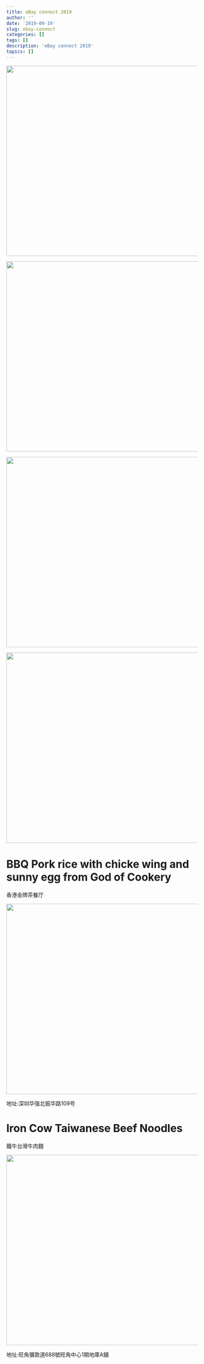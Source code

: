 ```yaml
---
title: eBay connect 2019
author: ''
date: '2019-09-19'
slug: ebay-connect
categories: []
tags: []
description: 'eBay connect 2019'
topics: []
---
```


![](/post/ebay-connect/IMG_2853.jpeg){width=730px height=500px}

![](/post/ebay-connect/IMG_2854.jpeg){width=730px height=500px}

![](/post/ebay-connect/IMG_2856.jpeg){width=730px height=500px}

![](/post/ebay-connect/IMG_2860.jpeg){width=730px height=500px}


# BBQ Pork rice with chicke wing and sunny egg from God of Cookery

香港金牌茶餐厅

![](/post/ebay-connect/AA11-23-00-31.png){width=730px height=500px}

地址:深圳华强北振华路109号

# Iron Cow Taiwanese Beef Noodles

鐵牛台灣牛肉麵 

![](/post/ebay-connect/IMG_2962.jpeg){width=730px height=500px}

地址:旺角彌敦道688號旺角中心1期地庫A舖